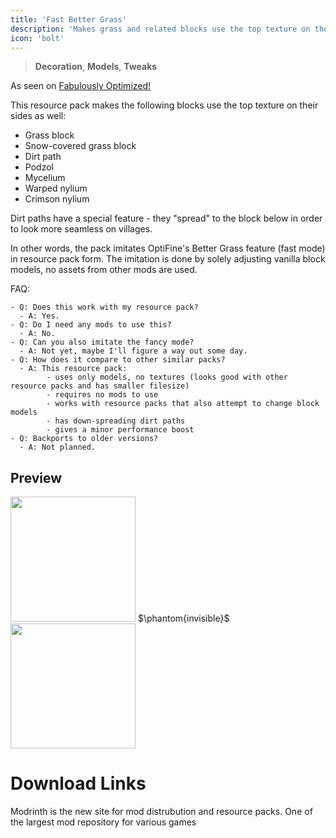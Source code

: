 ```yaml
---
title: 'Fast Better Grass'
description: 'Makes grass and related blocks use the top texture on the sides. Works with other resource packs!'
icon: 'bolt'
---
```

 
> <Icon icon="house" iconType="regular" /> **Decoration**, <Icon icon="layer-group" iconType="regular" /> **Models**, <Icon icon="pen-to-square" iconType="solid" /> **Tweaks**
 
 As seen on [Fabulously Optimized!](https://modrinth.com/modpack/fabulously-optimized)

 This resource pack makes the following blocks use the top texture on their sides as well:

  - Grass block
  - Snow-covered grass block
  - Dirt path
  - Podzol
  - Mycelium
  - Warped nylium
  - Crimson nylium

Dirt paths have a special feature - they "spread" to the block below in order to look more seamless on villages.

In other words, the pack imitates OptiFine's Better Grass feature (fast mode) in resource pack form. The imitation is done by solely adjusting vanilla block models, no assets from other mods are used.

FAQ:

    - Q: Does this work with my resource pack?
      - A: Yes.
    - Q: Do I need any mods to use this?
      - A: No.
    - Q: Can you also imitate the fancy mode?
      - A: Not yet, maybe I'll figure a way out some day.
    - Q: How does it compare to other similar packs?
      - A: This resource pack:
            - uses only models, no textures (looks good with other resource packs and has smaller filesize)
            - requires no mods to use
            - works with resource packs that also attempt to change block models
            - has down-spreading dirt paths
            - gives a minor performance boost
    - Q: Backports to older versions?
      - A: Not planned.

## Preview
<Frame>
<img height="200" noZoom src="/images/fbg-village.png" />
</Frame>
$\phantom{invisible}$
<Frame>
<img height="200" noZoom src="/images/fbg-blocks.png" />
</Frame>

# Download Links

<CardGroup cols={2}>
  <Card 
    title="Modrinth Download Link"
    icon= "download"
    href="https://modrinth.com/resourcepack/fast-better-grass"
  >
    Modrinth is the new site for mod distrubution and resource packs.
  </Card>
  <Card
    title="Curseforge Download Link"
    icon="download"
    href="https://www.curseforge.com/minecraft/texture-packs/fast-better-grass"
  >
    One of the largest mod repository for various games
  </Card>
</CardGroup>